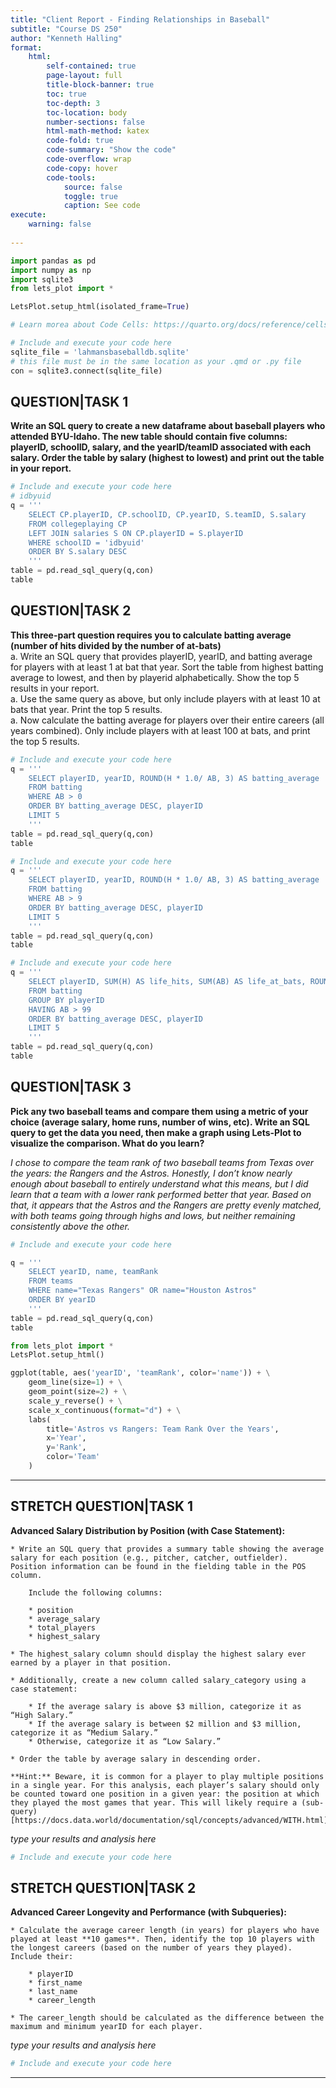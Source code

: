 ```yaml
---
title: "Client Report - Finding Relationships in Baseball"
subtitle: "Course DS 250"
author: "Kenneth Halling"
format:
    html:
        self-contained: true
        page-layout: full
        title-block-banner: true
        toc: true
        toc-depth: 3
        toc-location: body
        number-sections: false
        html-math-method: katex
        code-fold: true
        code-summary: "Show the code"
        code-overflow: wrap
        code-copy: hover
        code-tools:
            source: false
            toggle: true
            caption: See code
execute: 
    warning: false
    
---
```


```python
import pandas as pd 
import numpy as np
import sqlite3
from lets_plot import *

LetsPlot.setup_html(isolated_frame=True)
```


```python
# Learn morea about Code Cells: https://quarto.org/docs/reference/cells/cells-jupyter.html

# Include and execute your code here
sqlite_file = 'lahmansbaseballdb.sqlite'
# this file must be in the same location as your .qmd or .py file
con = sqlite3.connect(sqlite_file)
```

## QUESTION|TASK 1

__Write an SQL query to create a new dataframe about baseball players who attended BYU-Idaho. The new table should contain five columns: playerID, schoolID, salary, and the yearID/teamID associated with each salary. Order the table by salary (highest to lowest) and print out the table in your report.__  


```python
# Include and execute your code here
# idbyuid
q = '''
    SELECT CP.playerID, CP.schoolID, CP.yearID, S.teamID, S.salary
    FROM collegeplaying CP
    LEFT JOIN salaries S ON CP.playerID = S.playerID
    WHERE schoolID = 'idbyuid'
    ORDER BY S.salary DESC
    '''
table = pd.read_sql_query(q,con)
table
```


## QUESTION|TASK 2

__This three-part question requires you to calculate batting average (number of hits divided by the number of at-bats)__  
    a. Write an SQL query that provides playerID, yearID, and batting average for players with at least 1 at bat that year. Sort the table from highest batting average to lowest, and then by playerid alphabetically. Show the top 5 results in your report.  
    a. Use the same query as above, but only include players with at least 10 at bats that year. Print the top 5 results.  
    a. Now calculate the batting average for players over their entire careers (all years combined). Only include players with at least 100 at bats, and print the top 5 results.  


```python
# Include and execute your code here
q = '''
    SELECT playerID, yearID, ROUND(H * 1.0/ AB, 3) AS batting_average
    FROM batting
    WHERE AB > 0
    ORDER BY batting_average DESC, playerID
    LIMIT 5
    '''
table = pd.read_sql_query(q,con)
table

```

```python
# Include and execute your code here
q = '''
    SELECT playerID, yearID, ROUND(H * 1.0/ AB, 3) AS batting_average
    FROM batting
    WHERE AB > 9
    ORDER BY batting_average DESC, playerID
    LIMIT 5
    '''
table = pd.read_sql_query(q,con)
table

```

```python
# Include and execute your code here
q = '''
    SELECT playerID, SUM(H) AS life_hits, SUM(AB) AS life_at_bats, ROUND(SUM(H) * 1.0/ SUM(AB), 3) AS batting_average
    FROM batting
    GROUP BY playerID
    HAVING AB > 99
    ORDER BY batting_average DESC, playerID
    LIMIT 5
    '''
table = pd.read_sql_query(q,con)
table

```


## QUESTION|TASK 3

__Pick any two baseball teams and compare them using a metric of your choice (average salary, home runs, number of wins, etc). Write an SQL query to get the data you need, then make a graph using Lets-Plot to visualize the comparison. What do you learn?__

_I chose to compare the team rank of two baseball teams from Texas over the years: the Rangers and the Astros. Honestly, I don't know nearly enough about baseball to entirely understand what this means, but I did learn that a team with a lower rank performed better that year. Based on that, it appears that the Astros and the Rangers are pretty evenly matched, with both teams going through highs and lows, but neither remaining consistently above the other._

```python
# Include and execute your code here

q = '''
    SELECT yearID, name, teamRank
    FROM teams
    WHERE name="Texas Rangers" OR name="Houston Astros"
    ORDER BY yearID
    '''
table = pd.read_sql_query(q,con)
table

from lets_plot import *
LetsPlot.setup_html()

ggplot(table, aes('yearID', 'teamRank', color='name')) + \
    geom_line(size=1) + \
    geom_point(size=2) + \
    scale_y_reverse() + \
    scale_x_continuous(format="d") + \
    labs(
        title='Astros vs Rangers: Team Rank Over the Years',
        x='Year',
        y='Rank',
        color='Team'
    )
```

---

## STRETCH QUESTION|TASK 1

__Advanced Salary Distribution by Position (with Case Statement):__  

    * Write an SQL query that provides a summary table showing the average salary for each position (e.g., pitcher, catcher, outfielder). Position information can be found in the fielding table in the POS column. 
    
        Include the following columns:

        * position
        * average_salary
        * total_players
        * highest_salary  

    * The highest_salary column should display the highest salary ever earned by a player in that position. 

    * Additionally, create a new column called salary_category using a case statement:  

        * If the average salary is above $3 million, categorize it as “High Salary.”
        * If the average salary is between $2 million and $3 million, categorize it as “Medium Salary.”
        * Otherwise, categorize it as “Low Salary.”  

    * Order the table by average salary in descending order.

    **Hint:** Beware, it is common for a player to play multiple positions in a single year. For this analysis, each player’s salary should only be counted toward one position in a given year: the position at which they played the most games that year. This will likely require a (sub-query)[https://docs.data.world/documentation/sql/concepts/advanced/WITH.html].

    

_type your results and analysis here_

```python
# Include and execute your code here


```


## STRETCH QUESTION|TASK 2

__Advanced Career Longevity and Performance (with Subqueries):__

    * Calculate the average career length (in years) for players who have played at least **10 games**. Then, identify the top 10 players with the longest careers (based on the number of years they played). Include their: 

        * playerID
        * first_name
        * last_name
        * career_length

    * The career_length should be calculated as the difference between the maximum and minimum yearID for each player.  

_type your results and analysis here_

```python
# Include and execute your code here


```

---

